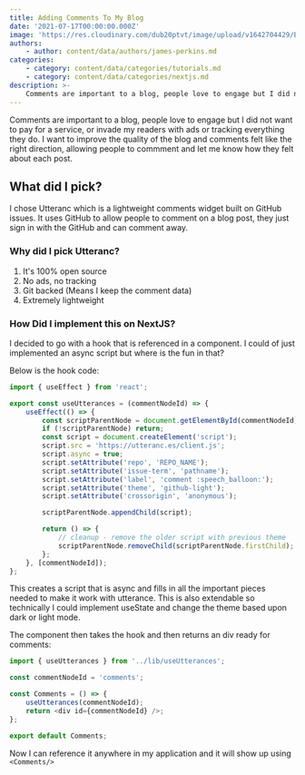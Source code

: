 ```yaml
---
title: Adding Comments To My Blog
date: '2021-07-17T00:00:00.000Z'
image: 'https://res.cloudinary.com/dub20ptvt/image/upload/v1642704429/Blog%20Posts/zznforepqmjb9kwrhpft.webp'
authors:
    - author: content/data/authors/james-perkins.md
categories:
    - category: content/data/categories/tutorials.md
    - category: content/data/categories/nextjs.md
description: >-
    Comments are important to a blog, people love to engage but I did not want to pay for a service, or invade my readers with ads or tracking.
---
```


Comments are important to a blog, people love to engage but I did not want to pay for a service, or invade my readers with ads or tracking everything they do. I want to improve the quality of the blog and comments felt like the right direction, allowing people to commment and let me know how they felt about each post.

## What did I pick?

I chose Utteranc which is a lightweight comments widget built on GitHub issues. It uses GitHub to allow people to comment on a blog post, they just sign in with the GitHub and can comment away.

### Why did I pick Utteranc?

1. It's 100% open source
2. No ads, no tracking
3. Git backed (Means I keep the comment data)
4. Extremely lightweight

### How Did I implement this on NextJS?

I decided to go with a hook that is referenced in a component. I could of just implemented an async script but where is the fun in that?

Below is the hook code:

```javascript
import { useEffect } from 'react';

export const useUtterances = (commentNodeId) => {
    useEffect(() => {
        const scriptParentNode = document.getElementById(commentNodeId);
        if (!scriptParentNode) return;
        const script = document.createElement('script');
        script.src = 'https://utteranc.es/client.js';
        script.async = true;
        script.setAttribute('repo', 'REPO_NAME');
        script.setAttribute('issue-term', 'pathname');
        script.setAttribute('label', 'comment :speech_balloon:');
        script.setAttribute('theme', 'github-light');
        script.setAttribute('crossorigin', 'anonymous');

        scriptParentNode.appendChild(script);

        return () => {
            // cleanup - remove the older script with previous theme
            scriptParentNode.removeChild(scriptParentNode.firstChild);
        };
    }, [commentNodeId]);
};
```

This creates a script that is async and fills in all the important pieces needed to make it work with utterance. This is also extendable so technically I could implement useState and change the theme based upon dark or light mode.

The component then takes the hook and then returns an div ready for comments:

```javascript
import { useUtterances } from '../lib/useUtterances';

const commentNodeId = 'comments';

const Comments = () => {
    useUtterances(commentNodeId);
    return <div id={commentNodeId} />;
};

export default Comments;
```

Now I can reference it anywhere in my application and it will show up using `<Comments/>`
